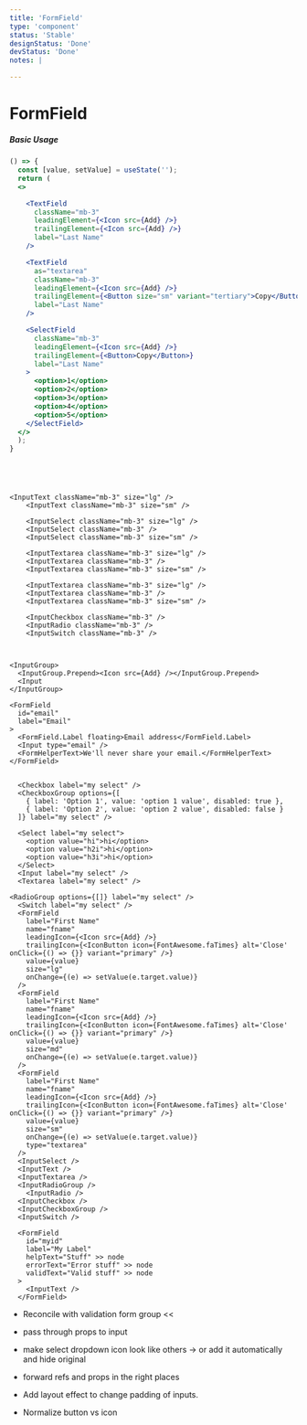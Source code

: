 ```yaml
---
title: 'FormField'
type: 'component'
status: 'Stable'
designStatus: 'Done'
devStatus: 'Done'
notes: |

---
```



# FormField

<SingleComponentStatus frontmatter={props?.pageContext?.frontmatter} />


##### Basic Usage

```jsx live
() => {
  const [value, setValue] = useState('');
  return (
  <>

    <TextField
      className="mb-3"
      leadingElement={<Icon src={Add} />}
      trailingElement={<Icon src={Add} />}
      label="Last Name"
    />

    <TextField
      as="textarea"
      className="mb-3"
      leadingElement={<Icon src={Add} />}
      trailingElement={<Button size="sm" variant="tertiary">Copy</Button>}
      label="Last Name"
    />

    <SelectField
      className="mb-3"
      leadingElement={<Icon src={Add} />}
      trailingElement={<Button>Copy</Button>}
      label="Last Name"
    >
      <option>1</option>
      <option>2</option>
      <option>3</option>
      <option>4</option>
      <option>5</option>
    </SelectField>
  </>
  );
}
```

```




<InputText className="mb-3" size="lg" />
    <InputText className="mb-3" size="sm" />

    <InputSelect className="mb-3" size="lg" />
    <InputSelect className="mb-3" />
    <InputSelect className="mb-3" size="sm" />

    <InputTextarea className="mb-3" size="lg" />
    <InputTextarea className="mb-3" />
    <InputTextarea className="mb-3" size="sm" />

    <InputTextarea className="mb-3" size="lg" />
    <InputTextarea className="mb-3" />
    <InputTextarea className="mb-3" size="sm" />

    <InputCheckbox className="mb-3" />
    <InputRadio className="mb-3" />
    <InputSwitch className="mb-3" />



<InputGroup>
  <InputGroup.Prepend><Icon src={Add} /></InputGroup.Prepend>
  <Input
</InputGroup>

<FormField
  id="email"
  label="Email"
>
  <FormField.Label floating>Email address</FormField.Label>
  <Input type="email" />
  <FormHelperText>We'll never share your email.</FormHelperText>
</FormField>


  <Checkbox label="my select" />
  <CheckboxGroup options={[
    { label: 'Option 1', value: 'option 1 value', disabled: true },
    { label: 'Option 2', value: 'option 2 value', disabled: false }
  ]} label="my select" />

  <Select label="my select">
    <option value="hi">hi</option>
    <option value="h2i">hi</option>
    <option value="h3i">hi</option>
  </Select>
  <Input label="my select" />
  <Textarea label="my select" />

<RadioGroup options={[]} label="my select" />
  <Switch label="my select" />
  <FormField
    label="First Name"
    name="fname"
    leadingIcon={<Icon src={Add} />}
    trailingIcon={<IconButton icon={FontAwesome.faTimes} alt='Close' onClick={() => {}} variant="primary" />}
    value={value}
    size="lg"
    onChange={(e) => setValue(e.target.value)}
  />
  <FormField
    label="First Name"
    name="fname"
    leadingIcon={<Icon src={Add} />}
    trailingIcon={<IconButton icon={FontAwesome.faTimes} alt='Close' onClick={() => {}} variant="primary" />}
    value={value}
    size="md"
    onChange={(e) => setValue(e.target.value)}
  />
  <FormField
    label="First Name"
    name="fname"
    leadingIcon={<Icon src={Add} />}
    trailingIcon={<IconButton icon={FontAwesome.faTimes} alt='Close' onClick={() => {}} variant="primary" />}
    value={value}
    size="sm"
    onChange={(e) => setValue(e.target.value)}
    type="textarea"
  />
  <InputSelect />
  <InputText />
  <InputTextarea />
  <InputRadioGroup />
    <InputRadio />
  <InputCheckbox />
  <InputCheckboxGroup />
  <InputSwitch />

  <FormField
    id="myid"
    label="My Label"
    helpText="Stuff" >> node
    errorText="Error stuff" >> node
    validText="Valid stuff" >> node
  >
    <InputText />
  </FormField>

```


- Reconcile with validation form group <<
- pass through props to input
- make select dropdown icon look like others -> or add it automatically and hide original
- forward refs and props in the right places
- Add layout effect to change padding of inputs.



- Normalize button vs icon